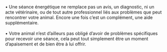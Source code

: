 <section className="text-justify">
  • Une séance énergétique ne remplace pas un avis, un diagnostic, ni un acte
  vétérinaire, ou de tout autre professionnel liés aux problèmes que peut
  rencontrer votre animal. Encore une fois c’est un complément, une aide
  supplémentaire. <br />
  <br />• Votre animal n’est d’ailleurs pas obligé d’avoir de problèmes
  spécifiques pour recevoir une séance, cela peut tout simplement être un moment
  d’apaisement et de bien être à lui offrir.
</section>
